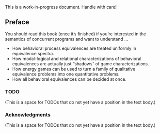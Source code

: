 ::: {.callout-warning}
This is a work-in-progress document. Handle with care!
:::

## Preface {.unnumbered .unlisted}

You should read this book (once it's finished) if you're interested in the semantics of concurrent programs and want to understand ...

- How behavioral process equivalences are treated uniformly in equivalence spectra.
- How modal-logical and relational characterizations of behavioral equivalences are actually just “shadows” of game characterizations.
- How energy games can be used to turn a family of qualitative equivalence problems into one quantitative problems.
- How all behavioral equivalences can be decided at once.

### TODO {.unnumbered .unlisted}

(This is a space for TODOs that do not yet have a position in the text body.)

### Acknowledgments {.unnumbered .unlisted}

(This is a space for TODOs that do not yet have a position in the text body.)


\pagenumbering{arabic}